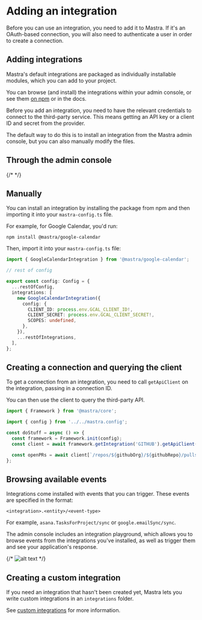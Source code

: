 # Adding an integration

Before you can use an integration, you need to add it to Mastra. If it's an OAuth-based connection, you will also need to authenticate a user in order to create a connection.

## Adding integrations

Mastra's default integrations are packaged as individually installable modules, which you can add to your project.

You can browse (and install) the integrations within your admin console, or see them [on npm](https://www.npmjs.com/org/mastra) or in the docs.

Before you add an integration, you need to have the relevant credentials to connect to the third-party service. This means getting an API key or a client ID and secret from the provider.

The default way to do this is to install an integration from the Mastra admin console, but you can also manually modify the files.

## Through the admin console

{/* <!-- TODO: Add gif --> */}

## Manually

You can install an integration by installing the package from npm and then importing it into your `mastra-config.ts` file.

For example, for Google Calendar, you'd run:

`npm install @mastra/google-calendar`

Then, import it into your `mastra-config.ts` file:

```ts
import { GoogleCalendarIntegration } from '@mastra/google-calendar';

// rest of config

export const config: Config = {
  ...restOfConfig,
  integrations: [
    new GoogleCalendarIntegration({
      config: {
        CLIENT_ID: process.env.GCAL_CLIENT_ID!,
        CLIENT_SECRET: process.env.GCAL_CLIENT_SECRET!,
        SCOPES: undefined,
      },
    }),
    ...restOfIntegrations,
  ],
};
```

## Creating a connection and querying the client

To get a connection from an integration, you need to call `getApiClient` on the integration, passing in a connection ID.

You can then use the client to query the third-party API.

```ts
import { Framework } from '@mastra/core';

import { config } from '../../mastra.config';

const doStuff = async () => {
  const framework = Framework.init(config);
  const client = await framework.getIntegration('GITHUB').getApiClient({ connectionId: 'system' });

  const openPRs = await client[`/repos/${githubOrg}/${githubRepo}/pulls`].get();
};
```

## Browsing available events

Integrations come installed with events that you can trigger. These events are specified in the format:

`<integration>.<entity>/<event-type>`

For example, `asana.TasksForProject/sync` or `google.emailSync/sync`.

The admin console includes an integration playground, which allows you to browse events from the integrations you've installed, as well as trigger them and see your application's response.

{/* ![alt text](image-1.png) */}

## Creating a custom integration

If you need an integration that hasn't been created yet, Mastra lets you write custom integrations in an `integrations` folder.

See [custom integrations](../reference/creating-custom-integrations.md) for more information.
